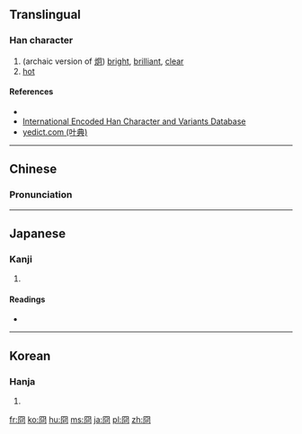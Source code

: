 {{also|囧}}
==Translingual==

===Han character===
{{Han char|rn=13|rad=冂|as=05|sn=7|four=77220|canj=BCR|ids=⿴冂⿱儿口}}

# (archaic version of [[炯]]) [[bright]], [[brilliant]], [[clear]]
# [[hot]]

====References====
* {{Han ref|kx=0129.120|dkj=01528|dj=0291.020|hdz=10100.120|uh=518F|ud=20879|bh=CA6A|bd=51818}}
*[http://chardb.iis.sinica.edu.tw/char/7557 International Encoded Han Character and Variants Database]
*[http://yedict.com/htm/51/518F.htm yedict.com (叶典)]

----

==Chinese==
{{zh-forms}}

===Pronunciation===
{{zh-pron
|m=jiǒng
|c=gwing2
|mc=
|oc=
|ma=
|cat=a
}}

----

==Japanese==

===Kanji===
{{ja-kanji|grade=|rs=冂05}}

# {{defn|lang=ja|sort=冂05}}

====Readings====
* {{ja-readings|on=[[けい]] (kei), [[きょう]] (kyō)|kun=[[あきらか]] (akiraka)}}

----

==Korean==

===Hanja===
{{ko-hanja|hangeul=경|rv=gyeong|mr=kyŏng}}

# {{defn|lang=ko|sort=冂05}}

[[fr:冏]]
[[ko:冏]]
[[hu:冏]]
[[ms:冏]]
[[ja:冏]]
[[pl:冏]]
[[zh:冏]]